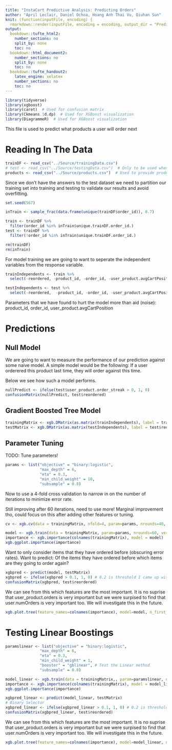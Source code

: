 ```yaml
---
title: "InstaCart Predictive Analysis: Predicting Orders"
author: "April Leclair, Daniel Ochoa, Hoang Anh Thai Vu, Qiuhan Sun"
knit: (function(inputFile, encoding) {
  rmarkdown::render(inputFile, encoding = encoding, output_dir = "PredictiveAnalysis_HTML_Output") })
output:
  bookdown::tufte_html2:
    number_sections: no
    split_by: none
    toc: no
  bookdown::html_document2:
    number_sections: no
    split_by: none
    toc: no
  bookdown::tufte_handout2:
    latex_engine: xelatex
    number_sections: no
    toc: no
---
```


```r
library(tidyverse)
library(xgboost)
library(caret)  # Used for confusion matrix
library(Ckmeans.1d.dp)  # Used for XGBoost visualization
library(DiagrammeR)  # Used for XGBoost visualization
```

This file is used to predict what products a user will order next

# Reading In The Data
```r
trainDF <- read_csv("../Source/trainingData.csv")
# test <- read_csv("../Source/testingData.csv")  # Only to be used when turning in to kaggle competition
products <- read_csv("../Source/products.csv")  # Used to provide product names (hasn't been incorporated yet)
```


Since we don't have the answers to the test dataset we need to partition our training set into training and testing to validate our results and avoid overfitting.
```r
set.seed(567)

inTrain <- sample_frac(data.frame(unique(trainDF$order_id)), 0.7)

train <- trainDF %>%
  filter(order_id %in% inTrain$unique.trainDF.order_id.)
test <- trainDF %>%
  filter(!order_id %in% inTrain$unique.trainDF.order_id.)

rm(trainDF)
rm(inTrain)
```

For model training we are going to want to seperate the independent variables from the response variable.
```r
trainIndependents <- train %>% 
  select(-reordered, -product_id, -order_id, -user_product.avgCartPosition)

testIndependents <- test %>% 
  select(-reordered,  -product_id, -order_id, -user_product.avgCartPosition)
```

Parameters that we have found to hurt the model more than aid (noise): product_id, order_id, user_product.avgCartPosition

# Predictions

## Null Model 

We are going to want to measure the performance of our prediction against some naive model. A simple model would be the following: If a user orderered this product last time, they will order against this time.

Below we see how such a model performs.
```r
nullPredict <- ifelse(test$user_product.order_streak > 0, 1, 0)
confusionMatrix(nullPredict, test$reordered)
```

## Gradient Boosted Tree Model 

```r
trainingMatrix <- xgb.DMatrix(as.matrix(trainIndependents), label = train$reordered)
testMatrix <- xgb.DMatrix(as.matrix(testIndependents), label = test$reordered)
```

## Parameter Tuning

TODO: Tune parameters!
```r
params <- list("objective" = "binary:logistic",
               "max_depth" = 6,
               "eta" = 0.3,
               "min_child_weight" = 10,
               "subsample" = 0.8)
```

Now to use a 4-fold cross validation to narrow in on the number of iterations to minimize error rate.

Still improving after 60 iterations, need to use more! Marginal improvement tho, could focus on this after adding other features or tuning.
```r
cv <- xgb.cv(data = trainingMatrix, nfold=4, param=params, nrounds=40, early_stopping_rounds=8, print_every_n = 10)
```

```r
model <- xgb.train(data = trainingMatrix, param=params, nrounds=60, verbose=FALSE)
importance <- xgb.importance(colnames(trainingMatrix), model = model)
xgb.ggplot.importance(importance)
```

Want to only consider items that they have ordered before (obscuring error rates).
Want to predict: Of the items they have ordered before which items are they going to order again?

```r
xgbpred <- predict(model, testMatrix)
xgbpred <- ifelse(xgbpred > 0.1, 1, 0) # 0.2 is threshold I came up with after messing around, experiment with it
confusionMatrix(xgbpred, test$reordered)
```


We can see from this which features are the most important. It is no suprise that user_product.orders is very important but we were surpised to find that user.numOrders is very important too. We will investigate this in the future.

```r
xgb.plot.tree(feature_names=colnames(importance), model=model, n_first_tree=1)
```

# Testing Linear Boostings

```r
paramslinear <- list("objective" = "binary:logistic",
               "max_depth" = 6,
               "eta" = 0.3,
               "min_child_weight" = 1,
               "booster" = "gblinear", # Test the Linear method
               "subsample" = 0.8)
```


```r
model_linear <- xgb.train(data = trainingMatrix,, param=paramslinear, nrounds=40, verbose=FALSE)
importance <- xgb.importance(colnames(trainingMatrix), model = model_linear)
xgb.ggplot.importance(importance)
```

```r
xgbpred_linear <- predict(model_linear, testMatrix)
# Binary Selector
xgbpred_linear <- ifelse(xgbpred_linear > 0.1, 1, 0) # 0.2 is threshold I came up with after messing around, experiment with it
confusionMatrix(xgbpred_linear, test$reordered)
```

We can see from this which features are the most important. It is no suprise that user_product.orders is very important but we were surpised to find that user.numOrders is very important too. We will investigate this in the future.

```r
xgb.plot.tree(feature_names=colnames(importance), model=model_linear, n_first_tree=1)
```
